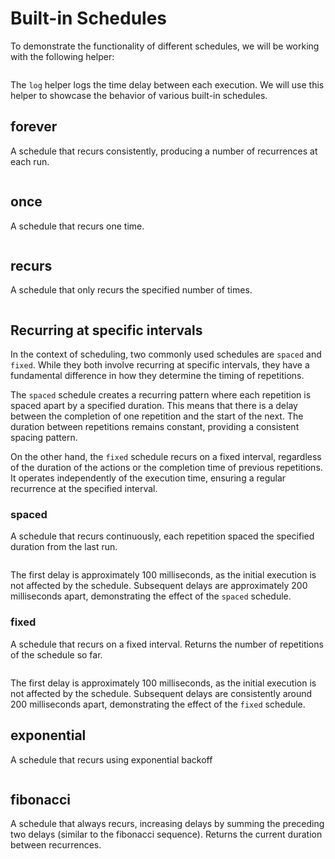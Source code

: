 # Built-in Schedules

To demonstrate the functionality of different schedules, we will be working with the following helper:

```ts filename="Delay.ts" file=<rootDir>/src/guide/scheduling/built-in-schedules/Delay.ts

```

The `log` helper logs the time delay between each execution. We will use this helper to showcase the behavior of various built-in schedules.

## forever

A schedule that recurs consistently, producing a number of recurrences at each run.

```ts file=<rootDir>/src/guide/scheduling/built-in-schedules/forever.ts

```

## once

A schedule that recurs one time.

```ts file=<rootDir>/src/guide/scheduling/built-in-schedules/once.ts

```

## recurs

A schedule that only recurs the specified number of times.

```ts file=<rootDir>/src/guide/scheduling/built-in-schedules/recurs.ts

```

## Recurring at specific intervals

In the context of scheduling, two commonly used schedules are `spaced` and `fixed`. While they both involve recurring at specific intervals, they have a fundamental difference in how they determine the timing of repetitions.

The `spaced` schedule creates a recurring pattern where each repetition is spaced apart by a specified duration. This means that there is a delay between the completion of one repetition and the start of the next. The duration between repetitions remains constant, providing a consistent spacing pattern.

On the other hand, the `fixed` schedule recurs on a fixed interval, regardless of the duration of the actions or the completion time of previous repetitions. It operates independently of the execution time, ensuring a regular recurrence at the specified interval.

### spaced

A schedule that recurs continuously, each repetition spaced the specified duration from the last run.

```ts file=<rootDir>/src/guide/scheduling/built-in-schedules/spaced.ts

```

The first delay is approximately 100 milliseconds, as the initial execution is not affected by the schedule. Subsequent delays are approximately 200 milliseconds apart, demonstrating the effect of the `spaced` schedule.

### fixed

A schedule that recurs on a fixed interval. Returns the number of repetitions of the schedule so far.

```ts file=<rootDir>/src/guide/scheduling/built-in-schedules/fixed.ts

```

The first delay is approximately 100 milliseconds, as the initial execution is not affected by the schedule. Subsequent delays are consistently around 200 milliseconds apart, demonstrating the effect of the `fixed` schedule.

## exponential

A schedule that recurs using exponential backoff

```ts file=<rootDir>/src/guide/scheduling/built-in-schedules/exponential.ts

```

## fibonacci

A schedule that always recurs, increasing delays by summing the preceding two delays (similar to the fibonacci sequence). Returns the current duration between recurrences.

```ts file=<rootDir>/src/guide/scheduling/built-in-schedules/fibonacci.ts

```
